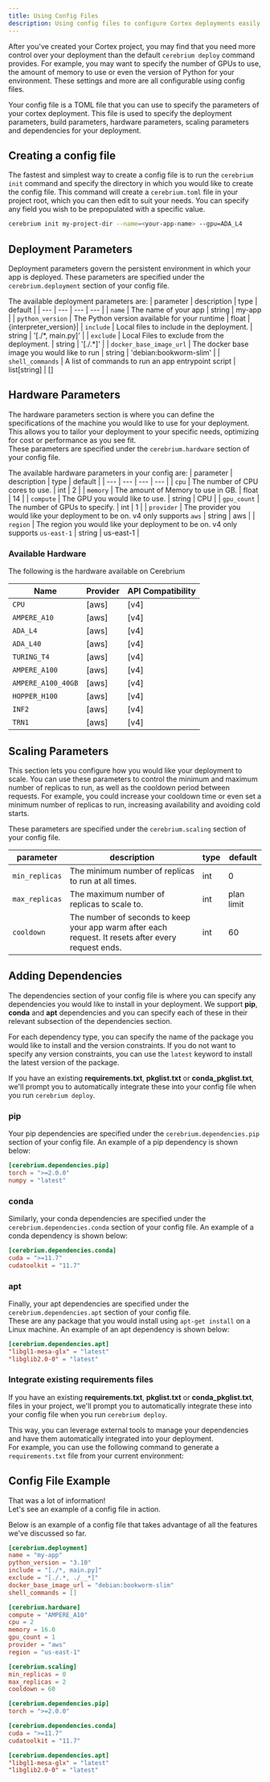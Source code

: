 ```yaml
---
title: Using Config Files
description: Using config files to configure Cortex deployments easily and quickly
---
```


After you've created your Cortex project, you may find that you need more control over your deployment than the default `cerebrium deploy` command provides.
For example, you may want to specify the number of GPUs to use, the amount of memory to use or even the version of Python for your environment.
These settings and more are all configurable using config files.

Your config file is a TOML file that you can use to specify the parameters of your cortex deployment. This file is used to specify the deployment parameters, build parameters, hardware parameters, scaling parameters and dependencies for your deployment.

## Creating a config file

The fastest and simplest way to create a config file is to run the `cerebrium init` command and specify the directory in which you would like to create the config file.
This command will create a `cerebrium.toml` file in your project root, which you can then edit to suit your needs.
You can specify any field you wish to be prepopulated with a specific value.

```bash
cerebrium init my-project-dir --name=<your-app-name> --gpu=ADA_L4
```

## Deployment Parameters

Deployment parameters govern the persistent environment in which your app is deployed.
These parameters are specified under the `cerebrium.deployment` section of your config file.

The available deployment parameters are:
| parameter | description | type | default |
| --- | --- | --- | --- |
| `name` | The name of your app | string | my-app |
| `python_version` | The Python version available for your runtime | float | {interpreter_version}|
| `include` | Local files to include in the deployment. | string | '[./\*, main.py]' |
| `exclude` | Local Files to exclude from the deployment. | string | '[./.\*]' |
| `docker_base_image_url` | The docker base image you would like to run | string | 'debian:bookworm-slim' |
| `shell_commands` | A list of commands to run an app entrypoint script | list[string] | []

## Hardware Parameters

The hardware parameters section is where you can define the specifications of the machine you would like to use for your deployment. This allows you to tailor your deployment to your specific needs, optimizing for cost or performance as you see fit.  
These parameters are specified under the `cerebrium.hardware` section of your config file.

The available hardware parameters in your config are:
| parameter | description | type | default |
| --- | --- | --- | --- |
| `cpu` | The number of CPU cores to use. | int | 2 |
| `memory` | The amount of Memory to use in GB. | float | 14 |
| `compute` | The GPU you would like to use. | string | CPU |
| `gpu_count` | The number of GPUs to specify. | int | 1 |
| `provider` | The provider you would like your deployment to be on. v4 only supports `aws` | string | aws |
| `region` | The region you would like your deployment to be on. v4 only supports `us-east-1` | string | us-east-1 |

### Available Hardware

The following is the hardware available on Cerebrium

| Name               | Provider | API Compatibility |
| ------------------ | -------- | ----------------- |
| `CPU`              | [aws]    | [v4]              |
| `AMPERE_A10`       | [aws]    | [v4]              |
| `ADA_L4`           | [aws]    | [v4]              |
| `ADA_L40`          | [aws]    | [v4]              |
| `TURING_T4`        | [aws]    | [v4]              |
| `AMPERE_A100`      | [aws]    | [v4]              |
| `AMPERE_A100_40GB` | [aws]    | [v4]              |
| `HOPPER_H100`      | [aws]    | [v4]              |
| `INF2`             | [aws]    | [v4]              |
| `TRN1`             | [aws]    | [v4]              |

## Scaling Parameters

This section lets you configure how you would like your deployment to scale. You can use these parameters to control the minimum and maximum number of replicas to run, as well as the cooldown period between requests. For example, you could increase your cooldown time or even set a minimum number of replicas to run, increasing availability and avoiding cold starts.

These parameters are specified under the `cerebrium.scaling` section of your config file.

| parameter      | description                                                                                           | type | default    |
| -------------- | ----------------------------------------------------------------------------------------------------- | ---- | ---------- |
| `min_replicas` | The minimum number of replicas to run at all times.                                                   | int  | 0          |
| `max_replicas` | The maximum number of replicas to scale to.                                                           | int  | plan limit |
| `cooldown`     | The number of seconds to keep your app warm after each request. It resets after every request ends. | int  | 60         |

## Adding Dependencies

The dependencies section of your config file is where you can specify any dependencies you would like to install in your deployment. We support **pip**, **conda** and **apt** dependencies and you can specify each of these in their relevant subsection of the dependencies section.

For each dependency type, you can specify the name of the package you would like to install and the version constraints. If you do not want to specify any version constraints, you can use the `latest` keyword to install the latest version of the package.

If you have an existing **requirements.txt**, **pkglist.txt** or **conda_pkglist.txt**, we'll prompt you to automatically integrate these into your config file when you run `cerebrium deploy`.

### pip

Your pip dependencies are specified under the `cerebrium.dependencies.pip` section of your config file.
An example of a pip dependency is shown below:

```toml
[cerebrium.dependencies.pip]
torch = ">=2.0.0"
numpy = "latest"
```

### conda

Similarly, your conda dependencies are specified under the `cerebrium.dependencies.conda` section of your config file.
An example of a conda dependency is shown below:

```toml
[cerebrium.dependencies.conda]
cuda = ">=11.7"
cudatoolkit = "11.7"
```

### apt

Finally, your apt dependencies are specified under the `cerebrium.dependencies.apt` section of your config file.  
These are any package that you would install using `apt-get install` on a Linux machine.
An example of an apt dependency is shown below:

```toml
[cerebrium.dependencies.apt]
"libgl1-mesa-glx" = "latest"
"libglib2.0-0" = "latest"
```

### Integrate existing requirements files

If you have an existing **requirements.txt**, **pkglist.txt** or **conda_pkglist.txt**, files in your project, we'll prompt you to automatically integrate these into your config file when you run `cerebrium deploy`.

This way, you can leverage external tools to manage your dependencies and have them automatically integrated into your deployment.  
For example, you can use the following command to generate a `requirements.txt` file from your current environment:

## Config File Example

That was a lot of information!  
Let's see an example of a config file in action.

Below is an example of a config file that takes advantage of all the features we've discussed so far.

```toml
[cerebrium.deployment]
name = "my-app"
python_version = "3.10"
include = "[./*, main.py]"
exclude = "[./.*, ./__*]"
docker_base_image_url = "debian:bookworm-slim"
shell_commands = []

[cerebrium.hardware]
compute = "AMPERE_A10"
cpu = 2
memory = 16.0
gpu_count = 1
provider = "aws"
region = "us-east-1"

[cerebrium.scaling]
min_replicas = 0
max_replicas = 2
cooldown = 60

[cerebrium.dependencies.pip]
torch = ">=2.0.0"

[cerebrium.dependencies.conda]
cuda = ">=11.7"
cudatoolkit = "11.7"

[cerebrium.dependencies.apt]
"libgl1-mesa-glx" = "latest"
"libglib2.0-0" = "latest"
```
